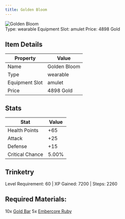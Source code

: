 ```yaml
---
title: Golden Bloom
---
```


<div className="flex items-start gap-6 mb-8">
  <div className="flex-shrink-0">
    <img src="/assets/resources/trinketry/amulets/golden_bloom.png" alt="Golden Bloom" className="w-24 h-24 border rounded-lg" />
  </div>
  <div className="flex-1">
    <div className="space-y-2">
            <div className="flex flex-wrap gap-4 text-sm">
        <span className="px-2 py-1 bg-green-100 dark:bg-green-900 rounded-md">
          Type: wearable
        </span>
        <span className="px-2 py-1 bg-purple-100 dark:bg-purple-900 rounded-md">
          Equipment Slot: amulet
        </span>
        <span className="px-2 py-1 bg-yellow-100 dark:bg-yellow-900 rounded-md">
          Price: 4898 Gold
        </span>
      </div>
    </div>
  </div>
</div>

## Item Details
| Property | Value |
|----------|-------|
| Name | Golden Bloom |
| Type | wearable |
| Equipment Slot | amulet |
| Price | 4898 Gold |

## Stats
| Stat | Value |
|------|-------|
| Health Points | +65 |
| Attack | +25 |
| Defense | +15 |
| Critical Chance | 5.00% |

## Trinketry
Level Requirement: 60 | XP Gained: 7200 | Steps: 2260

## Required Materials:
10x [Gold Bar](/docs/resources/individual/gold_bar)
5x [Embercore Ruby](/docs/resources/individual/embercore_ruby)

